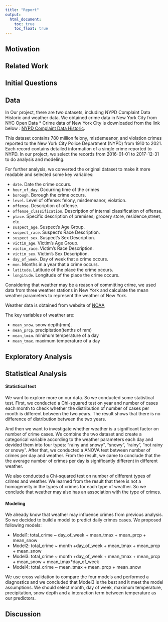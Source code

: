```yaml
---
title: "Report"
output: 
  html_document:
    toc: true
    toc_float: true
---
```


## Motivation

## Related Work

## Initial Questions

## Data

In Our project, there are two datasets, including NYPD Complaint Data Historic 
and weather data.  We obtained crime data in New York City from NYC Open Data
* Crime data of New York City is downloaded from the link below :
[NYPD Complaint Data Historic](https://data.cityofnewyork.us/Public-Safety/NYPD-Complaint-Data-Historic/qgea-i56i).

This dataset contains 780 million felony, misdemeanor, and violation crimes 
reported to the New York City Police Department (NYPD) from 1910 to 2021. Each 
record contains detailed information of a single crime reported to NYPD. 
In our project, we select the records from 2016-01-01 to 2017-12-31 to do 
analysis and modeling.

For further analysis, we converted the original dataset to make it more readable
and  selected some key variables:

  * `date`. Date the crime occurs.
  * `hour_of_day`. Occurring time of the crimes
  * `borough`. Borough the crime occurs.
  * `level`. Level of offense: felony, misdemeanor, violation.
  * `offense`. Description of offense.
  * `offense_classification`. Description of internal classification of offense.
  * `place`. Specific description of premises; grocery store, residence,street, etc.
  * `suspect_age`. Suspect’s Age Group.
  * `suspect_race`. Suspect’s Race Description.
  * `suspect_sex`. Suspect’s Sex Description.
  * `victim_age`. Victim’s Age Group.
  * `victim_race`. Victim’s Race Description.
  * `victim_sex`. Victim’s Sex Description.
  * `day_of_week`. Day of week that a crime occurs.
  * `mon`. Months in a year that a crime occurs.
  * `latitude`. Latitude of the place the crime occurs.
  * `longitude`. Longitude of the place the crime occurs.

Considering that weather may be a reason of committing crime, we used data from 
three weather stations in New York and calculate the mean weather parameters to 
represent the weather of New York.

Weather data is obtained from website of [NOAA](https://www.ncei.noaa.gov/metadata/geoportal/rest/metadata/item/gov.noaa.ncdc:C00861/html)

The key variables of weather are:

  * `mean_snow`. snow depth(mm).
  * `mean_prcp`. precipitation(tenths of mm)
  * `mean_tmin`. minimum temperature of a day
  * `mean_tmax`. maximum temperature of a day


## Exploratory Analysis

## Statistical Analysis

#### Statistical test
We want to explore more on our data. So we conducted some statistical test.
First, we conducted a Chi-squared test on year and number of cases each month to 
check whether the distribution of number of cases per month is different between
the two years. The result shows that there is no difference of distribution between
the two years. 

And then we want to investigate whether weather is a significant factor on number 
of crime cases. We combine the two dataset and create a categorical variable 
according to the weather parameters each day and devided them into four types:
"rainy and snowy", "snowy", "rainy", "not rainy or snowy". After that, we 
conducted a ANOVA test between number of crimes per day and weather. From the 
result, we came to conclude that the the average number of crimes per day is 
significantly different in different weather. 

We also conducted a Chi-squared test on number of different types of crimes and 
weather. We learned from the result that there is not a homogeneity in the types 
of crimes for each type of weather. So we conclude that weather may also has an 
association with the type of crimes.

#### Modeling

We already know that weather may influence crimes from previous analysis. So we 
decided to build a model to predict daily crimes cases. We proposed following
models:

* Model1: total_crime ~  day_of_week + mean_tmax + mean_prcp + mean_snow
* Model2: total_crime ~ month +day_of_week +  mean_tmax + mean_prcp + mean_snow
* Model3: total_crime ~  month +day_of_week +  mean_tmax + mean_prcp + mean_snow + mean_tmax*day_of_week
* Model4: total_crime ~ mean_tmax + mean_prcp + mean_snow

We use cross validation to compare the four models and performed a diagnostics 
and we concluded that Model3 is the best and it meet the model assumptions. 
We should select month, day of week, maximum temperature, precipitation, snow depth 
and a interaction term between temperature as our predictors.



## Discussion

